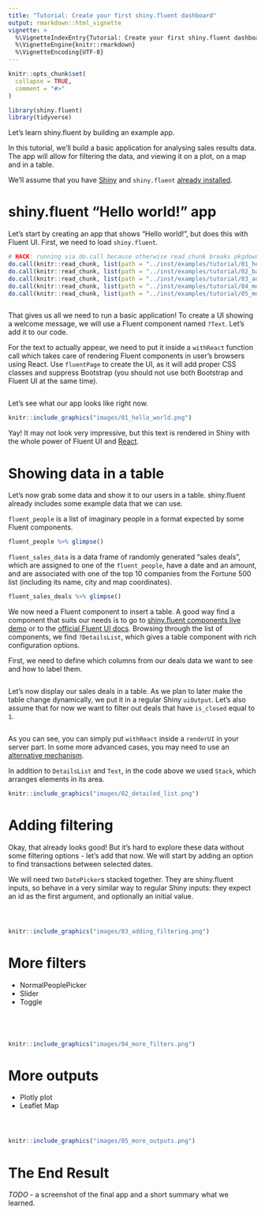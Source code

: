 ```yaml
---
title: "Tutorial: Create your first shiny.fluent dashboard"
output: rmarkdown::html_vignette
vignette: >
  %\VignetteIndexEntry{Tutorial: Create your first shiny.fluent dashboard}
  %\VignetteEngine{knitr::rmarkdown}
  %\VignetteEncoding{UTF-8}
---
```


```r
knitr::opts_chunk$set(
  collapse = TRUE,
  comment = "#>"
)
```

```r
library(shiny.fluent)
library(tidyverse)
```

Let's learn shiny.fluent by building an example app.

In this tutorial, we'll build a basic application for analysing sales results data. The app will allow for filtering the data, and viewing it on a plot, on a map and in a table.

We'll assume that you have [Shiny](https://shiny.rstudio.com/) and `shiny.fluent` [already installed](https://appsilon.github.io/shiny.fluent/#installation).

# shiny.fluent "Hello world!" app

Let's start by creating an app that shows "Hello world!", but does this with Fluent UI. First, we need to load `shiny.fluent`.

```r
# HACK: running via do.call because otherwise read_chunk breaks pkgdown::build_site (see https://github.com/r-lib/pkgdown/issues/1159)
do.call(knitr::read_chunk, list(path = "../inst/examples/tutorial/01_hello_world.R"))
do.call(knitr::read_chunk, list(path = "../inst/examples/tutorial/02_basic_app.R"))
do.call(knitr::read_chunk, list(path = "../inst/examples/tutorial/03_adding_filtering.R"))
do.call(knitr::read_chunk, list(path = "../inst/examples/tutorial/04_more_filters.R"))
do.call(knitr::read_chunk, list(path = "../inst/examples/tutorial/05_more_outputs.R"))
```


```r
```

That gives us all we need to run a basic application! To create a UI showing a welcome message, we will use a Fluent component named `?Text`. Let's add it to our code.

For the text to actually appear, we need to put it inside a `withReact` function call
which takes care of rendering Fluent components in user's browsers using React.
Use `fluentPage` to create the UI, as it will add proper CSS classes and suppress Bootstrap
(you should not use both Bootstrap and Fluent UI at the same time).

```r
```

Let's see what our app looks like right now.

```r
knitr::include_graphics("images/01_hello_world.png")
```

Yay! It may not look very impressive, but this text is rendered in Shiny with the whole power of Fluent UI and [React](https://reactjs.org).

# Showing data in a table

Let's now grab some data and show it to our users in a table.
shiny.fluent already includes some example data that we can use.

`fluent_people` is a list of imaginary people in a format expected by some Fluent components.

```r
fluent_people %>% glimpse()
```

`fluent_sales_data` is a data frame of randomly generated "sales deals", which are assigned to one of the `fluent_people`, have a date and an amount, and are associated with one of the top 10 companies from the Fortune 500 list (including its name, city and map coordinates).

```r
fluent_sales_deals %>% glimpse()
```

We now need a Fluent component to insert a table. A good way find a component that suits our needs is to go to [shiny.fluent components live demo](https://demo.appsilon.ai/apps/fluentui) or to the [official Fluent UI docs](https://developer.microsoft.com/en-us/fluentui#/controls). Browsing through the list of components, we find `?DetailsList`, which gives a table component with rich configuration options.

First, we need to define which columns from our deals data we want to see and how to label them.
```r
```

Let's now display our sales deals in a table. As we plan to later make the table change dynamically, we put it in a regular Shiny `uiOutput`. Let's also assume that for now we want to filter out deals that have `is_closed` equal to `1`.

```r
```

As you can see, you can simply put `withReact` inside a `renderUI` in your server part. In some more advanced cases, you may need to use an [alternative mechanism](https://appsilon.github.io/shiny.fluent/articles/topic_embedding-react-in-shiny.html#reactoutput).

In addition to `DetailsList` and `Text`, in the code above we used `Stack`, which arranges elements in its area.


```r
knitr::include_graphics("images/02_detailed_list.png")
```

# Adding filtering

Okay, that already looks good! But it's hard to explore these data without some filtering options - let's add that now.
We will start by adding an option to find transactions between selected dates.

We will need two `DatePicker`s stacked together. They are shiny.fluent inputs, so behave in a very similar way to regular Shiny inputs: they expect an id as the first argument, and optionally an initial value.

```r
```

```r
```

```r
```

```r
knitr::include_graphics("images/03_adding_filtering.png")
```

# More filters

- NormalPeoplePicker
- Slider
- Toggle

```r
```

```r
```

```r
```

```r
```

```r
knitr::include_graphics("images/04_more_filters.png")
```


# More outputs

- Plotly plot
- Leaflet Map

```r
```

```r
```

```r
```

```r
knitr::include_graphics("images/05_more_outputs.png")
```

# The End Result

*TODO* - a screenshot of the final app and a short summary what we learned.
